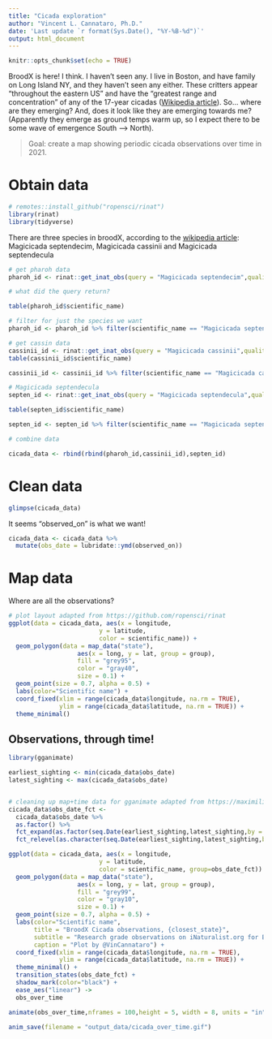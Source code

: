 ```yaml
---
title: "Cicada exploration"
author: "Vincent L. Cannataro, Ph.D."
date: 'Last update `r format(Sys.Date(), "%Y-%B-%d")`'
output: html_document
---
```


```r
knitr::opts_chunk$set(echo = TRUE)
```

BroodX is here! I think. I haven't seen any. I live in Boston, and have family on Long Island NY, and they haven't seen any either. These critters appear "throughout the eastern US" and have the "greatest range and concentration" of any of the 17-year cicadas ([Wikipedia article](https://en.wikipedia.org/wiki/Brood_X)). So... where are they emerging? And, does it look like they are emerging towards me? (Apparently they emerge as ground temps warm up, so I expect there to be some wave of emergence South --> North). 

> Goal: create a map showing periodic cicada observations over time in 2021. 

# Obtain data

```r
# remotes::install_github("ropensci/rinat")
library(rinat)
library(tidyverse)
```

There are three species in broodX, according to the [wikipedia article](https://en.wikipedia.org/wiki/Brood_X): Magicicada septendecim, Magicicada cassinii and Magicicada septendecula

```r


# get pharoh data
pharoh_id <- rinat::get_inat_obs(query = "Magicicada septendecim",quality = "research",year = 2021,maxresults = 1e4)

# what did the query return? 

table(pharoh_id$scientific_name)

# filter for just the species we want
pharoh_id <- pharoh_id %>% filter(scientific_name == "Magicicada septendecim")

# get cassin data
cassinii_id <- rinat::get_inat_obs(query = "Magicicada cassinii",quality = "research",year = 2021,maxresults = 1e4)
table(cassinii_id$scientific_name)

cassinii_id <- cassinii_id %>% filter(scientific_name == "Magicicada cassinii")

# Magicicada septendecula
septen_id <- rinat::get_inat_obs(query = "Magicicada septendecula",quality = "research",year = 2021,maxresults = 1e4)

table(septen_id$scientific_name)

septen_id <- septen_id %>% filter(scientific_name == "Magicicada septendecula")

```

```r
# combine data

cicada_data <- rbind(rbind(pharoh_id,cassinii_id),septen_id)

```

# Clean data

```r
glimpse(cicada_data) 
```

It seems "observed_on" is what we want! 

```r
cicada_data <- cicada_data %>% 
  mutate(obs_date = lubridate::ymd(observed_on))
```


# Map data

Where are all the observations?

```r
# plot layout adapted from https://github.com/ropensci/rinat
ggplot(data = cicada_data, aes(x = longitude,
                         y = latitude,
                         color = scientific_name)) +
  geom_polygon(data = map_data("state"),
                   aes(x = long, y = lat, group = group),
                   fill = "grey95",
                   color = "gray40",
                   size = 0.1) +
  geom_point(size = 0.7, alpha = 0.5) +
  labs(color="Scientific name") + 
  coord_fixed(xlim = range(cicada_data$longitude, na.rm = TRUE),
              ylim = range(cicada_data$latitude, na.rm = TRUE)) +
  theme_minimal()
```


## Observations, through time! 

```r
library(gganimate)

earliest_sighting <- min(cicada_data$obs_date)
latest_sighting <- max(cicada_data$obs_date)


# cleaning up map+time data for gganimate adapted from https://maximilianrohde.com/posts/2021-01-06-gganimatemap/
cicada_data$obs_date_fct <- 
  cicada_data$obs_date %>% 
  as.factor() %>%
  fct_expand(as.factor(seq.Date(earliest_sighting,latest_sighting,by = "1 day")) %>% as.character()) %>%
  fct_relevel(as.character(seq.Date(earliest_sighting,latest_sighting,by = "1 day")))

ggplot(data = cicada_data, aes(x = longitude,
                         y = latitude,
                         color = scientific_name, group=obs_date_fct)) +
  geom_polygon(data = map_data("state"),
                   aes(x = long, y = lat, group = group),
                   fill = "grey99",
                   color = "gray10",
                   size = 0.1) +
  geom_point(size = 0.7, alpha = 0.5) +
  labs(color="Scientific name",
       title = "BroodX Cicada observations, {closest_state}",
       subtitle = "Research grade observations on iNaturalist.org for BroodX 2021", 
       caption = "Plot by @VinCannataro") + 
  coord_fixed(xlim = range(cicada_data$longitude, na.rm = TRUE),
              ylim = range(cicada_data$latitude, na.rm = TRUE)) +
  theme_minimal() + 
  transition_states(obs_date_fct) + 
  shadow_mark(color="black") +
  ease_aes("linear") -> 
  obs_over_time

animate(obs_over_time,nframes = 100,height = 5, width = 8, units = "in", res = 150)

anim_save(filename = "output_data/cicada_over_time.gif")
```






